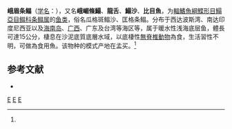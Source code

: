 {{Speciesbox
| genus = Zebrias
| species = quagga
| status = NE
| status_system = IUCN3.1
| authority = (Kaup, 1858)<ref name='id8717'>{{cite web| url =http://www.bioinfo.cn/db05/BjdwSpecies.php?action=view&id=8717| title =峨眉条鳎| work =《中国动物物种编目数据库》| publisher =中国科学院微生物研究所| author =中国科学院动物研究所| accessdate =2009-04-16| deadurl =yes| archiveurl =https://web.archive.org/web/20160305052726/http://www.bioinfo.cn/db05/BjdwSpecies.php?action=view&id=8717| archivedate =2016-03-05}}</ref>
| synonyms = *''Aesopia quagga,Kaup, 1858''
*''Synaptura quagga, Kaup, 1858''
}}

'''峨眉条鳎'''（[[学名|学名]]：{{lang|la|''Zebrias quagga''}}），又名'''峨嵋條鰨'''、'''龍舌'''、'''鰨沙'''、'''比目魚'''，为[[輻鰭魚綱|輻鰭魚綱]][[鰈形目|鰈形目]][[鰨亞目|鰨亞目]][[鳎科|鳎科]][[条鳎属|条鳎属]]的[[鱼类|鱼类]]，俗名瓜格斑鳎沙、匡格条鳎。分布于西达波斯湾、南达印度尼西亚以及[[海南岛|海南岛]]、[[广西|广西]]、广东及台湾等海区等，属于暖水性浅海底层鱼，體長可達15公分，棲息在沙泥底質底層水域，以底棲性[[無脊椎動物|無脊椎動物]]為食，生活習性不明，可做為食用魚。该物种的模式产地在孟买。<ref name='id8717'/>

== 参考文献 ==
{{reflist}}
* {{TaiBNET| zh=格條鰨 | id=382784 | binomial=Zebrias quagga | authority=Kaup, 1858 | var= | accessdate=2013-01-24}}

{{Taxonbar|from=Q1044923}}

[[Category:食用魚|E]]
[[Category:条鳎属|E]]
[[Category:1858年描述的鱼类|E]]